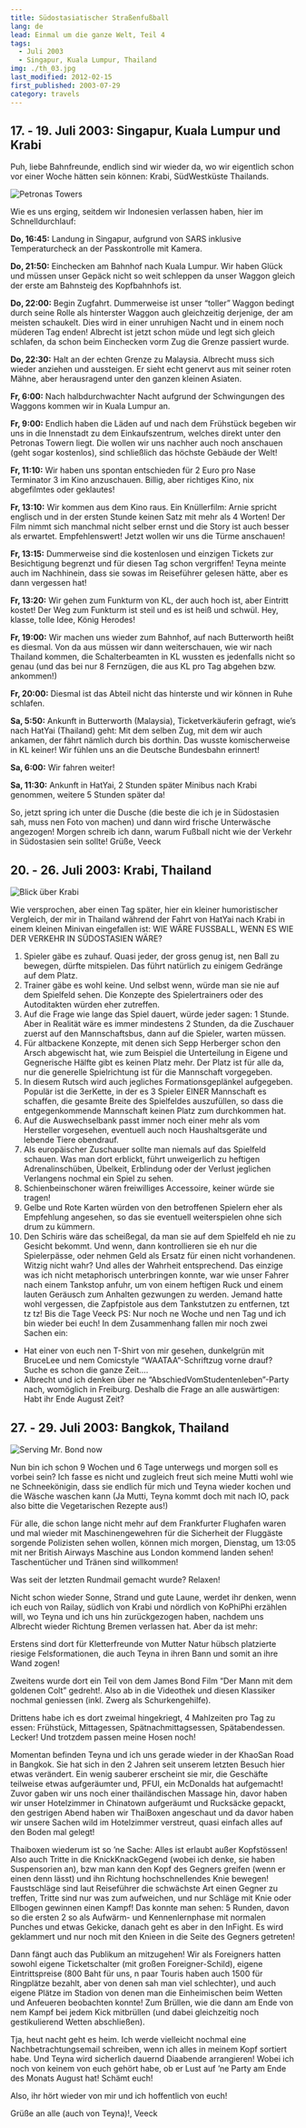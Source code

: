 ```yaml
---
title: Südostasiatischer Straßenfußball
lang: de
lead: Einmal um die ganze Welt, Teil 4
tags:
  - Juli 2003
  - Singapur, Kuala Lumpur, Thailand
img: ./th_03.jpg
last_modified: 2012-02-15
first_published: 2003-07-29
category: travels
---
```


## 17. - 19. Juli 2003: Singapur, Kuala Lumpur und Krabi

Puh, liebe Bahnfreunde, endlich sind wir wieder da, wo wir eigentlich schon vor einer Woche hätten sein können: Krabi,
SüdWestküste Thailands.

![Petronas Towers](./th_petronas.jpg)

Wie es uns erging, seitdem wir Indonesien verlassen haben, hier im Schnelldurchlauf:

**Do, 16:45:** Landung in Singapur, aufgrund von SARS inklusive Temperaturcheck an der Passkontrolle mit Kamera.

**Do, 21:50:** Einchecken am Bahnhof nach Kuala Lumpur. Wir haben Glück und müssen unser Gepäck nicht so weit schleppen
da unser Waggon gleich der erste am Bahnsteig des Kopfbahnhofs ist.

**Do, 22:00:** Begin Zugfahrt. Dummerweise ist unser “toller” Waggon bedingt durch seine Rolle als hinterster Waggon
auch gleichzeitig derjenige, der am meisten schaukelt. Dies wird in einer unruhigen Nacht und in einem noch müderen Tag
enden! Albrecht ist jetzt schon müde und legt sich gleich schlafen, da schon beim Einchecken vorm Zug die Grenze
passiert wurde.

**Do, 22:30:** Halt an der echten Grenze zu Malaysia. Albrecht muss sich wieder anziehen und aussteigen. Er sieht echt
genervt aus mit seiner roten Mähne, aber herausragend unter den ganzen kleinen Asiaten.

**Fr, 6:00:** Nach halbdurchwachter Nacht aufgrund der Schwingungen des Waggons kommen wir in Kuala Lumpur an.

**Fr, 9:00:** Endlich haben die Läden auf und nach dem Frühstück begeben wir uns in die Innenstadt zu dem
Einkaufszentrum, welches direkt unter den Petronas Towern liegt. Die wollen wir uns nachher auch noch anschauen (geht
sogar kostenlos), sind schließlich das höchste Gebäude der Welt!

**Fr, 11:10:** Wir haben uns spontan entschieden für 2 Euro pro Nase Terminator 3 im Kino anzuschauen. Billig, aber
richtiges Kino, nix abgefilmtes oder geklautes!

**Fr, 13:10:** Wir kommen aus dem Kino raus. Ein Knüllerfilm: Arnie spricht englisch und in der ersten Stunde keinen
Satz mit mehr als 4 Worten! Der Film nimmt sich manchmal nicht selber ernst und die Story ist auch besser als erwartet.
Empfehlenswert! Jetzt wollen wir uns die Türme anschauen!

**Fr, 13:15:** Dummerweise sind die kostenlosen und einzigen Tickets zur Besichtigung begrenzt und für diesen Tag schon
vergriffen! Teyna meinte auch im Nachhinein, dass sie sowas im Reiseführer gelesen hätte, aber es dann vergessen hat!

**Fr, 13:20:** Wir gehen zum Funkturm von KL, der auch hoch ist, aber Eintritt kostet! Der Weg zum Funkturm ist steil
und es ist heiß und schwül. Hey, klasse, tolle Idee, König Herodes!

**Fr, 19:00:** Wir machen uns wieder zum Bahnhof, auf nach Butterworth heißt es diesmal. Von da aus müssen wir dann
weiterschauen, wie wir nach Thailand kommen, die Schalterbeamten in KL wussten es jedenfalls nicht so genau (und das bei
nur 8 Fernzügen, die aus KL pro Tag abgehen bzw. ankommen!)

**Fr, 20:00:** Diesmal ist das Abteil nicht das hinterste und wir können in Ruhe schlafen.

**Sa, 5:50:** Ankunft in Butterworth (Malaysia), Ticketverkäuferin gefragt, wie’s nach HatYai (Thailand) geht: Mit dem
selben Zug, mit dem wir auch ankamen, der fährt nämlich durch bis dorthin. Das wusste komischerweise in KL keiner! Wir
fühlen uns an die Deutsche Bundesbahn erinnert!

**Sa, 6:00:** Wir fahren weiter!

**Sa, 11:30:** Ankunft in HatYai, 2 Stunden später Minibus nach Krabi genommen, weitere 5 Stunden später da!

So, jetzt spring ich unter die Dusche (die beste die ich je in Südostasien sah, muss nen Foto von machen) und dann wird
frische Unterwäsche angezogen! Morgen schreib ich dann, warum Fußball nicht wie der Verkehr in Südostasien sein sollte!
Grüße, Veeck

## 20. - 26. Juli 2003: Krabi, Thailand

![Blick über Krabi](./th_krabi.jpg)

Wie versprochen, aber einen Tag später, hier ein kleiner humoristischer Vergleich, der mir in Thailand während der Fahrt
von HatYai nach Krabi in einem kleinen Minivan eingefallen ist: WIE WÄRE FUSSBALL, WENN ES WIE DER VERKEHR IN
SÜDOSTASIEN WÄRE?

1. Spieler gäbe es zuhauf. Quasi jeder, der gross genug ist, nen Ball zu bewegen, dürfte mitspielen. Das führt natürlich
   zu einigem Gedränge auf dem Platz.
2. Trainer gäbe es wohl keine. Und selbst wenn, würde man sie nie auf dem Spielfeld sehen. Die Konzepte des
   Spielertrainers oder des Autoditakten würden eher zutreffen.
3. Auf die Frage wie lange das Spiel dauert, würde jeder sagen: 1 Stunde. Aber in Realität wäre es immer mindestens 2
   Stunden, da die Zuschauer zuerst auf den Mannschaftsbus, dann auf die Spieler, warten müssen.
4. Für altbackene Konzepte, mit denen sich Sepp Herberger schon den Arsch abgewischt hat, wie zum Beispiel die
   Unterteilung in Eigene und Gegnerische Hälfte gibt es keinen Platz mehr. Der Platz ist für alle da, nur die generelle
   Spielrichtung ist für die Mannschaft vorgegeben.
5. In diesem Rutsch wird auch jegliches Formationsgeplänkel aufgegeben. Populär ist die 3erKette, in der es 3 Spieler
   EINER Mannschaft es schaffen, die gesamte Breite des Spielfeldes auszufüllen, so dass die entgegenkommende Mannschaft
   keinen Platz zum durchkommen hat.
6. Auf die Auswechselbank passt immer noch einer mehr als vom Hersteller vorgesehen, eventuell auch noch Haushaltsgeräte
   und lebende Tiere obendrauf.
7. Als europäischer Zuschauer sollte man niemals auf das Spielfeld schauen. Was man dort erblickt, führt unweigerlich zu
   heftigen Adrenalinschüben, Übelkeit, Erblindung oder der Verlust jeglichen Verlangens nochmal ein Spiel zu sehen.
8. Schienbeinschoner wären freiwilliges Accessoire, keiner würde sie tragen!
9. Gelbe und Rote Karten würden von den betroffenen Spielern eher als Empfehlung angesehen, so das sie eventuell
   weiterspielen ohne sich drum zu kümmern.
10. Den Schiris wäre das scheißegal, da man sie auf dem Spielfeld eh nie zu Gesicht bekommt. Und wenn, dann
    kontrollieren sie eh nur die Spielerpässe, oder nehmen Geld als Ersatz für einen nicht vorhandenen. Witzig nicht
    wahr? Und alles der Wahrheit entsprechend. Das einzige was ich nicht metaphorisch unterbringen konnte, war wie unser
    Fahrer nach einem Tankstop anfuhr, um von einem heftigen Ruck und einem lauten Geräusch zum Anhalten gezwungen zu
    werden. Jemand hatte wohl vergessen, die Zapfpistole aus dem Tankstutzen zu entfernen, tzt tz tz! Bis die Tage Veeck
    PS: Nur noch ne Woche und nen Tag und ich bin wieder bei euch! In dem Zusammenhang fallen mir noch zwei Sachen ein:

- Hat einer von euch nen T-Shirt von mir gesehen, dunkelgrün mit BruceLee und nem Comicstyle “WAATAA”-Schriftzug vorne
  drauf? Suche es schon die ganze Zeit....
- Albrecht und ich denken über ne “AbschiedVomStudentenleben”-Party nach, womöglich in Freiburg. Deshalb die Frage an
  alle auswärtigen: Habt ihr Ende August Zeit?

## 27. - 29. Juli 2003: Bangkok, Thailand

![Serving Mr. Bond now](./th_krabibeach.jpg)

Nun bin ich schon 9 Wochen und 6 Tage unterwegs und morgen soll es vorbei sein? Ich fasse es nicht und zugleich freut
sich meine Mutti wohl wie ne Schneekönigin, dass sie endlich für mich und Teyna wieder kochen und die Wäsche waschen
kann (Ja Mutti, Teyna kommt doch mit nach IO, pack also bitte die Vegetarischen Rezepte aus!)

Für alle, die schon lange nicht mehr auf dem Frankfurter Flughafen waren und mal wieder mit Maschinengewehren für die
Sicherheit der Fluggäste sorgende Polizisten sehen wollen, können mich morgen, Dienstag, um 13:05 mit ner British
Airways Maschine aus London kommend landen sehen! Taschentücher und Tränen sind willkommen!

Was seit der letzten Rundmail gemacht wurde? Relaxen!

Nicht schon wieder Sonne, Strand und gute Laune, werdet ihr denken, wenn ich euch von Railay, südlich von Krabi und
nördlich von KoPhiPhi erzählen will, wo Teyna und ich uns hin zurückgezogen haben, nachdem uns Albrecht wieder Richtung
Bremen verlassen hat. Aber da ist mehr:

Erstens sind dort für Kletterfreunde von Mutter Natur hübsch platzierte riesige Felsformationen, die auch Teyna in ihren
Bann und somit an ihre Wand zogen!

Zweitens wurde dort ein Teil von dem James Bond Film “Der Mann mit dem goldenen Colt” gedreht!. Also ab in die Videothek
und diesen Klassiker nochmal geniessen (inkl. Zwerg als Schurkengehilfe).

Drittens habe ich es dort zweimal hingekriegt, 4 Mahlzeiten pro Tag zu essen: Frühstück, Mittagessen,
Spätnachmittagsessen, Spätabendessen. Lecker! Und trotzdem passen meine Hosen noch!

Momentan befinden Teyna und ich uns gerade wieder in der KhaoSan Road in Bangkok. Sie hat sich in den 2 Jahren seit
unserem letzten Besuch hier etwas verändert. Ein wenig sauberer erscheint sie mir, die Geschäfte teilweise etwas
aufgeräumter und, PFUI, ein McDonalds hat aufgemacht! Zuvor gaben wir uns noch einer thailändischen Massage hin, davor
haben wir unser Hotelzimmer in Chinatown aufgeräumt und Rucksäcke gepackt, den gestrigen Abend haben wir ThaiBoxen
angeschaut und da davor haben wir unsere Sachen wild im Hotelzimmer verstreut, quasi einfach alles auf den Boden mal
gelegt!

Thaiboxen wiederum ist so ’ne Sache: Alles ist erlaubt außer Kopfstössen! Also auch Tritte in die KnickKnackGegend
(wobei ich denke, sie haben Suspensorien an), bzw man kann den Kopf des Gegners greifen (wenn er einen denn lässt) und
ihn Richtung hochschnellendes Knie bewegen! Faustschläge sind laut Reiseführer die schwächste Art einen Gegner zu
treffen, Tritte sind nur was zum aufweichen, und nur Schläge mit Knie oder Ellbogen gewinnen einen Kampf! Das konnte man
sehen: 5 Runden, davon so die ersten 2 so als Aufwärm- und Kennenlernphase mit normalen Punches und etwas Gekicke,
danach geht es aber in den InFight. Es wird geklammert und nur noch mit den Knieen in die Seite des Gegners getreten!

Dann fängt auch das Publikum an mitzugehen! Wir als Foreigners hatten sowohl eigene Ticketschalter (mit großen
Foreigner-Schild), eigene Eintrittspreise (800 Baht für uns, n paar Touris haben auch 1500 für Ringplätze bezahlt, aber
von denen sah man viel schlechter), und auch eigene Plätze im Stadion von denen man die Einheimischen beim Wetten und
Anfeueren beobachten konnte! Zum Brüllen, wie die dann am Ende von nem Kampf bei jedem Kick mitbrüllen (und dabei
gleichzeitig noch gestikulierend Wetten abschließen).

Tja, heut nacht geht es heim. Ich werde vielleicht nochmal eine Nachbetrachtungsemail schreiben, wenn ich alles in
meinem Kopf sortiert habe. Und Teyna wird sicherlich dauernd Diaabende arrangieren! Wobei ich noch von keinem von euch
gehört habe, ob er Lust auf ’ne Party am Ende des Monats August hat! Schämt euch!

Also, ihr hört wieder von mir und ich hoffentlich von euch!

Grüße an alle (auch von Teyna)!, Veeck
